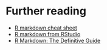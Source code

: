 # Further reading

- [R markdown cheat sheet](https://github.com/rstudio/cheatsheets/blob/master/rmarkdown-2.0.pdf)
- [R markdown from RStudio](https://rmarkdown.rstudio.com/index.html)
- [R Markdown: The Definitive Guide](https://bookdown.org/yihui/rmarkdown/)

